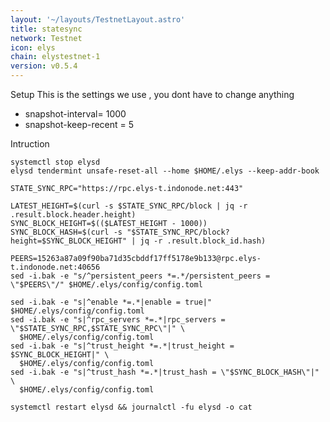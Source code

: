 ```yaml
---
layout: '~/layouts/TestnetLayout.astro'
title: statesync
network: Testnet
icon: elys
chain: elystestnet-1
version: v0.5.4
---
```

 Setup
This is the settings we use , you dont have to change anything

- snapshot-interval= 1000
- snapshot-keep-recent = 5

 Intruction

```
systemctl stop elysd 
elysd tendermint unsafe-reset-all --home $HOME/.elys --keep-addr-book

STATE_SYNC_RPC="https://rpc.elys-t.indonode.net:443"

LATEST_HEIGHT=$(curl -s $STATE_SYNC_RPC/block | jq -r .result.block.header.height)
SYNC_BLOCK_HEIGHT=$(($LATEST_HEIGHT - 1000))
SYNC_BLOCK_HASH=$(curl -s "$STATE_SYNC_RPC/block?height=$SYNC_BLOCK_HEIGHT" | jq -r .result.block_id.hash)

PEERS=15263a87a09f90ba71d35cbddf17ff5178e9b133@rpc.elys-t.indonode.net:40656 
sed -i.bak -e "s/^persistent_peers *=.*/persistent_peers = \"$PEERS\"/" $HOME/.elys/config/config.toml

sed -i.bak -e "s|^enable *=.*|enable = true|" $HOME/.elys/config/config.toml
sed -i.bak -e "s|^rpc_servers *=.*|rpc_servers = \"$STATE_SYNC_RPC,$STATE_SYNC_RPC\"|" \
  $HOME/.elys/config/config.toml
sed -i.bak -e "s|^trust_height *=.*|trust_height = $SYNC_BLOCK_HEIGHT|" \
  $HOME/.elys/config/config.toml
sed -i.bak -e "s|^trust_hash *=.*|trust_hash = \"$SYNC_BLOCK_HASH\"|" \
  $HOME/.elys/config/config.toml

systemctl restart elysd && journalctl -fu elysd -o cat
```